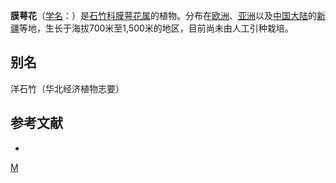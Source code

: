 {{Speciesbox
| taxon = Petrorhagia saxifraga
| image = Petrorhagia saxifraga.jpg
| binomial_authority = (L.) Link
}}

'''膜萼花'''（[[学名|学名]]：{{lang|la|''Petrorhagia saxifraga''}}）是[[石竹科|石竹科]][[膜萼花属|膜萼花属]]的植物。分布在[[欧洲|欧洲]]、[[亚洲|亚洲]]以及[[中国大陆|中国大陆]]的[[新疆|新疆]]等地，生长于海拔700米至1,500米的地区，目前尚未由人工引种栽培。

== 别名 ==
洋石竹（华北经济植物志要）

== 参考文献 ==
<div class="references-small">
* {{cite web| url =http://www.bioinfo.cn/db05/KmzwSpecies.php?action=view&id=2096| title =膜萼花| work =《中国高等植物数据库全库》| publisher =中国科学院微生物研究所| author =昆明植物研究所| accessdate =2009-02-23| deadurl =yes| archiveurl =https://web.archive.org/web/20160305071038/http://www.bioinfo.cn/db05/KmzwSpecies.php?action=view&id=2096| archivedate =2016-03-05}}
</div>

{{植物小作品}}
{{Taxonbar}}
[[Category:膜萼花属|M]]